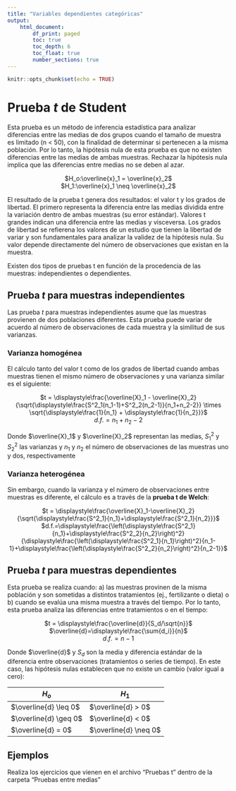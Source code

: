 ```yaml
---
title: "Variables dependientes categóricas"
output:
    html_document:
        df_print: paged
        toc: true
        toc_depth: 6
        toc_float: true
        number_sections: true
---
```


```r
knitr::opts_chunk$set(echo = TRUE)
```

# Prueba *t* de Student

Esta prueba es un método de inferencia estadística para analizar diferencias entre las medias de dos grupos cuando el tamaño de muestra es limitado (n < 50), con la finalidad de determinar si pertenecen a la misma población. Por lo tanto, la hipótesis nula de esta prueba es que no existen diferencias entre las medias de ambas muestras. Rechazar la hipótesis nula implica que las diferencias entre medias no se deben al azar.

<div class = "row">
<div class = "col-md-5">
<center>
$H_o:\overline{x}_1 = \overline{x}_2$
</center>
</div>

<div class = "col-md-5">
<center>
$H_1:\overline{x}_1 \neq \overline{x}_2$
</center>
</div>
</div>

El resultado de la prueba t genera dos resultados: el valor t y los grados de libertad. El primero representa la diferencia entre las medias dividida entre la variación dentro de ambas muestras (su error estándar). Valores t grandes indican una diferencia entre las medias y visceversa. Los grados de libertad se refierena los valores de un estudio que tienen la libertad de variar y son fundamentales para analizar la validez de la hipótesis nula. Su valor depende directamente del número de observaciones que existan en la muestra.

Existen dos tipos de pruebas t en función de la procedencia de las muestras: independientes o dependientes.

## Prueba *t* para muestras independientes

Las prueba *t* para muestras independientes asume que las muestras provienen de dos poblaciones diferentes. Esta prueba puede variar de acuerdo al número de observaciones de cada muestra y la similitud de sus varianzas.

### Varianza homogénea

El cálculo tanto del valor t como de los grados de libertad cuando ambas muestras tienen el mismo número de observaciones y una varianza similar es el siguiente:

<div class = "row">
<div class = "col-md-5">
<center>
$t = \displaystyle\frac{\overline{X}_1 - \overline{X}_2}{\sqrt{\displaystyle\frac{S^2_1(n_1-1)+S^2_2(n_2-1)}{n_1+n_2-2}} \times \sqrt{\displaystyle\frac{1}{n_1} + \displaystyle\frac{1}{n_2}}}$
</center>
</div>

<div class = "col-md-5">
<center>
$d.f. = n_1+n_2-2$
</center>
</div>
</div>

Donde $\overline{X}_1$ y $\overline{X}_2$ representan las medias, $S^2_1$ y $S^2_2$ las varianzas y $n_1$ y $n_2$ el número de observaciones de las muestras uno y dos, respectivamente

### Varianza heterogénea

Sin embargo, cuando la varianza y el número de observaciones entre muestras es diferente, el cálculo es a través de la **prueba t de Welch**:

<div class = "row">
<div class = "col-md-5">
<center>
$t = \displaystyle\frac{\overline{X}_1-\overline{X}_2}{\sqrt{\displaystyle\frac{S^2_1}{n_1}+\displaystyle\frac{S^2_1}{n_2}}}$
</center>
</div>

<div class = "col-md-5">
<center>
$d.f.=\displaystyle\frac{\left(\displaystyle\frac{S^2_1}{n_1}+\displaystyle\frac{S^2_2}{n_2}\right)^2}{\displaystyle\frac{\left(\displaystyle\frac{S^2_1}{n_1}\right)^2}{n_1-1}+\displaystyle\frac{\left(\displaystyle\frac{S^2_2}{n_2}\right)^2}{n_2-1}}$
</center>
</div>
</div>

## Prueba *t* para muestras dependientes

Esta prueba se realiza cuando: a) las muestras provinen de la misma población y son sometidas a distintos tratamientos (ej., fertilizante o dieta) o b) cuando se evalúa una misma muestra a través del tiempo. Por lo tanto, esta prueba analiza las diferencias entre tratamientos o en el tiempo:

<div class = "row">
<div class = "col-md-4">
<center>
$t = \displaystyle\frac{\overline{d}}{S_d/\sqrt{n}}$
</center>
</div>

<div class = "col-md-4">
<center>
$\overline{d}=\displaystyle\frac{\sum{d_i}}{n}$
</center>
</div>

<div class = "col-md-4">
<center>
$d.f.=n-1$
</center>
</div>
</div>

Donde $\overline{d}$ y $S_d$ son la media y diferencia estándar de la diferencia entre observaciones (tratamientos o series de tiempo). En este caso, las hipótesis nulas establecen que no existe un cambio (valor igual a cero):

<center>
$H_o$|$H_1$
----|-----------
$\overline{d} \leq 0$|$\overline{d} > 0$
$\overline{d} \geq 0$|$\overline{d} < 0$
$\overline{d} = 0$|$\overline{d} \neq 0$
</center>

## Ejemplos

Realiza los ejercicios que vienen en el archivo "Pruebas t" dentro de la carpeta "Pruebas entre medias"